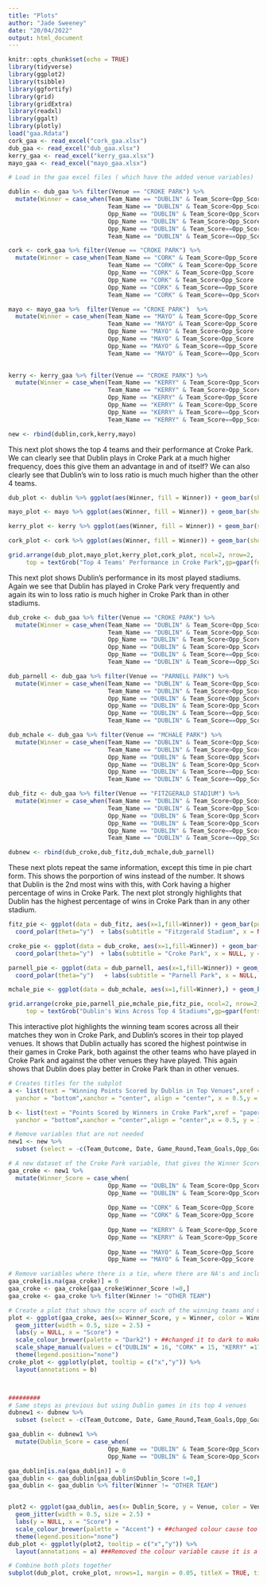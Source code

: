 ```yaml
---
title: "Plots"
author: "Jade Sweeney"
date: "20/04/2022"
output: html_document
---
```


```r
knitr::opts_chunk$set(echo = TRUE)
library(tidyverse)
library(ggplot2)
library(tsibble)
library(ggfortify)
library(grid)
library(gridExtra)
library(readxl)
library(ggalt)
library(plotly)
load("gaa.Rdata")
cork_gaa <- read_excel("cork_gaa.xlsx")
dub_gaa <- read_excel("dub_gaa.xlsx")
kerry_gaa <- read_excel("kerry_gaa.xlsx")
mayo_gaa <- read_excel("mayo_gaa.xlsx")
```
  

```r
# Load in the gaa excel files ( which have the added venue variables)

dublin <- dub_gaa %>% filter(Venue == "CROKE PARK") %>%
  mutate(Winner = case_when(Team_Name == "DUBLIN" & Team_Score<Opp_Score ~ 'DUBLIN',
                            Team_Name == "DUBLIN" & Team_Score>Opp_Score  ~ 'OTHER TEAM',
                            Opp_Name == "DUBLIN" & Team_Score<Opp_Score  ~ 'DUBLIN',
                            Opp_Name == "DUBLIN" & Team_Score>Opp_Score  ~ 'OTHER TEAM',
                            Opp_Name == "DUBLIN" & Team_Score==Opp_Score  ~ 'TIE',
                            Team_Name == "DUBLIN" & Team_Score==Opp_Score  ~ 'TIE'))

cork <- cork_gaa %>% filter(Venue == "CROKE PARK") %>%
  mutate(Winner = case_when(Team_Name == "CORK" & Team_Score<Opp_Score ~ 'CORK',
                            Team_Name == "CORK" & Team_Score>Opp_Score  ~ 'OTHER TEAM',
                            Opp_Name == "CORK" & Team_Score<Opp_Score  ~ 'CORK',
                            Opp_Name == "CORK" & Team_Score>Opp_Score  ~ 'OTHER TEAM',
                            Opp_Name == "CORK" & Team_Score==Opp_Score  ~ 'TIE',
                            Team_Name == "CORK" & Team_Score==Opp_Score  ~ 'TIE'))

mayo <- mayo_gaa %>%  filter(Venue == "CROKE PARK")  %>%
  mutate(Winner = case_when(Team_Name == "MAYO" & Team_Score<Opp_Score ~ 'MAYO',
                            Team_Name == "MAYO" & Team_Score>Opp_Score  ~ 'OTHER TEAM',
                            Opp_Name == "MAYO" & Team_Score<Opp_Score  ~ 'MAYO',
                            Opp_Name == "MAYO" & Team_Score>Opp_Score  ~ 'OTHER TEAM',
                            Opp_Name == "MAYO" & Team_Score==Opp_Score  ~ 'TIE',
                            Team_Name == "MAYO" & Team_Score==Opp_Score  ~ 'TIE'))

 
kerry <- kerry_gaa %>% filter(Venue == "CROKE PARK") %>%
  mutate(Winner = case_when(Team_Name == "KERRY" & Team_Score<Opp_Score ~ 'KERRY',
                            Team_Name == "KERRY" & Team_Score>Opp_Score  ~ 'OTHER TEAM',
                            Opp_Name == "KERRY" & Team_Score<Opp_Score  ~ 'KERRY',
                            Opp_Name == "KERRY" & Team_Score>Opp_Score  ~ 'OTHER TEAM',
                            Opp_Name == "KERRY" & Team_Score==Opp_Score  ~ 'TIE',
                            Team_Name == "KERRY" & Team_Score==Opp_Score  ~ 'TIE'))

new <- rbind(dublin,cork,kerry,mayo)

```

  
This next plot shows the top 4 teams and their performance at Croke Park. We can clearly see that Dublin plays in Croke Park at a much higher frequency, does this give them an advantage in and of itself? We can also clearly see that Dublin's win to loss ratio is much much higher than the other 4 teams.   

```r

dub_plot <- dublin %>% ggplot(aes(Winner, fill = Winner)) + geom_bar(show.legend = FALSE, colour = "gray40") + ylim(0,30)  + labs(subtitle = "Dublin", x = NULL, y = "Number of Wins") + scale_fill_manual(values=c("#88b8fd","dark blue","808080")) 

mayo_plot <- mayo %>% ggplot(aes(Winner, fill = Winner)) + geom_bar(show.legend = FALSE, colour = "gray40") + ylim(0,30)  + labs(subtitle = "Mayo", x = NULL, y = "Number of Wins") + scale_fill_manual(values=c("#ff0000","green4","808080"))

kerry_plot <- kerry %>% ggplot(aes(Winner, fill = Winner)) + geom_bar(show.legend = FALSE, colour = "gray40") + ylim(0,30)  + labs(subtitle = "Kerry", x = NULL, y = "Number of Wins") + scale_fill_manual(values=c("#ffff00","chartreuse4","808080"))

cork_plot <- cork %>% ggplot(aes(Winner, fill = Winner)) + geom_bar(show.legend = FALSE, colour = "gray40") + ylim(0,30)  + labs(subtitle = "Cork", x = NULL, y = "Number of Wins") + scale_fill_manual(values=c("#ff0000","white","808080"))

grid.arrange(dub_plot,mayo_plot,kerry_plot,cork_plot, ncol=2, nrow=2,
     top = textGrob("Top 4 Teams' Performance in Croke Park",gp=gpar(fontsize=15,font=4)))
```
  
  
This next plot shows Dublin's performance in its most played stadiums. Again we see that Dublin has played in Croke Park very frequently and again its win to loss ratio is much higher in Croke Park than in other stadiums.  

```r
dub_croke <- dub_gaa %>% filter(Venue == "CROKE PARK") %>%
  mutate(Winner = case_when(Team_Name == "DUBLIN" & Team_Score<Opp_Score ~ 'DUBLIN',
                            Team_Name == "DUBLIN" & Team_Score>Opp_Score  ~ 'OTHER TEAM',
                            Opp_Name == "DUBLIN" & Team_Score<Opp_Score  ~ 'DUBLIN',
                            Opp_Name == "DUBLIN" & Team_Score>Opp_Score  ~ 'OTHER TEAM',
                            Opp_Name == "DUBLIN" & Team_Score==Opp_Score  ~ 'TIE',
                            Team_Name == "DUBLIN" & Team_Score==Opp_Score  ~ 'TIE'))

dub_parnell <- dub_gaa %>% filter(Venue == "PARNELL PARK") %>%
  mutate(Winner = case_when(Team_Name == "DUBLIN" & Team_Score<Opp_Score ~ 'DUBLIN',
                            Team_Name == "DUBLIN" & Team_Score>Opp_Score  ~ 'OTHER TEAM',
                            Opp_Name == "DUBLIN" & Team_Score<Opp_Score  ~ 'DUBLIN',
                            Opp_Name == "DUBLIN" & Team_Score>Opp_Score  ~ 'OTHER TEAM',
                            Opp_Name == "DUBLIN" & Team_Score==Opp_Score  ~ 'TIE',
                            Team_Name == "DUBLIN" & Team_Score==Opp_Score  ~ 'TIE'))

dub_mchale <- dub_gaa %>% filter(Venue == "MCHALE PARK") %>%
  mutate(Winner = case_when(Team_Name == "DUBLIN" & Team_Score<Opp_Score ~ 'DUBLIN',
                            Team_Name == "DUBLIN" & Team_Score>Opp_Score  ~ 'OTHER TEAM',
                            Opp_Name == "DUBLIN" & Team_Score<Opp_Score  ~ 'DUBLIN',
                            Opp_Name == "DUBLIN" & Team_Score>Opp_Score  ~ 'OTHER TEAM',
                            Opp_Name == "DUBLIN" & Team_Score==Opp_Score  ~ 'TIE',
                            Team_Name == "DUBLIN" & Team_Score==Opp_Score  ~ 'TIE'))

dub_fitz <- dub_gaa %>% filter(Venue == "FITZGERALD STADIUM") %>%
  mutate(Winner = case_when(Team_Name == "DUBLIN" & Team_Score<Opp_Score ~ 'DUBLIN',
                            Team_Name == "DUBLIN" & Team_Score>Opp_Score  ~ 'OTHER TEAM',
                            Opp_Name == "DUBLIN" & Team_Score<Opp_Score  ~ 'DUBLIN',
                            Opp_Name == "DUBLIN" & Team_Score>Opp_Score  ~ 'OTHER TEAM',
                            Opp_Name == "DUBLIN" & Team_Score==Opp_Score  ~ 'TIE',
                            Team_Name == "DUBLIN" & Team_Score==Opp_Score  ~ 'TIE'))

dubnew <- rbind(dub_croke,dub_fitz,dub_mchale,dub_parnell)

```

These next plots repeat the same information, except this time in pie chart form. This shows the porportion of wins instead of the number. It shows that Dublin is the 2nd most wins with this, with Cork having a higher percentage of wins in Croke Park.  The next plot strongly highlights that Dublin has the highest percentage of wins in Croke Park than in any other stadium.

```r

fitz_pie <- ggplot(data = dub_fitz, aes(x=1,fill=Winner)) + geom_bar(position="fill", colour = "gray40") +
  coord_polar(theta="y")  + labs(subtitle = "Fitzgerald Stadium", x = NULL, y = NULL) + scale_fill_manual(values=c("#88b8fd","dark blue","808080")) + theme_void()

croke_pie <- ggplot(data = dub_croke, aes(x=1,fill=Winner)) + geom_bar(position="fill", colour = "gray40") +
  coord_polar(theta="y")  + labs(subtitle = "Croke Park", x = NULL, y = NULL) + scale_fill_manual(values=c("#88b8fd","dark blue","808080"))+ theme_void()

parnell_pie <- ggplot(data = dub_parnell, aes(x=1,fill=Winner)) + geom_bar(position="fill", colour = "gray40") +
  coord_polar(theta="y")   + labs(subtitle = "Parnell Park", x = NULL, y = NULL) + scale_fill_manual(values=c("#88b8fd","dark blue","808080"))+ theme_void()

mchale_pie <- ggplot(data = dub_mchale, aes(x=1,fill=Winner),) + geom_bar(position="fill", colour = "gray40")+ coord_polar(theta="y")   + labs(subtitle = "McHale Park", x = NULL, y = NULL) + scale_fill_manual(values=c("#88b8fd","dark blue","808080")) + theme_void()

grid.arrange(croke_pie,parnell_pie,mchale_pie,fitz_pie, ncol=2, nrow=2,
     top = textGrob("Dublin's Wins Across Top 4 Stadiums",gp=gpar(fontsize=15,font=4)))

```

This interactive plot highlights the winning team scores across all their matches they won in Croke Park, and Dublin's scores in their top played venues. It shows that Dublin actually has scored the highest pointwise in their games in Croke Park, both against the other teams who have played in Croke Park and against the other venues they have played. This again shows that Dublin does play better in Croke Park than in other venues.

```r
# Creates titles for the subplot
a <- list(text = "Winning Points Scored by Dublin in Top Venues",xref = "paper",yref = "paper",
  yanchor = "bottom",xanchor = "center", align = "center", x = 0.5,y = 1,showarrow = FALSE)

b <- list(text = "Points Scored by Winners in Croke Park",xref = "paper", yref = "paper",
  yanchor = "bottom",xanchor = "center",align = "center",x = 0.5, y = 1,showarrow = FALSE)

# Remove variables that are not needed
new1 <- new %>% 
  subset (select = -c(Team_Outcome, Date, Game_Round,Team_Goals,Opp_Goals,Team_Points, Opp_Points, Division))

# A new dataset of the Croke Park variable, that gives the Winner Score
gaa_croke <- new1 %>% 
  mutate(Winner_Score = case_when(
                            Opp_Name == "DUBLIN" & Team_Score<Opp_Score  ~ Opp_Score,
                            Opp_Name == "DUBLIN" & Team_Score>Opp_Score  ~ Team_Score,
                            
                            Opp_Name == "CORK" & Team_Score<Opp_Score  ~ Opp_Score,
                            Opp_Name == "CORK" & Team_Score>Opp_Score  ~ Team_Score,
                            
                            Opp_Name == "KERRY" & Team_Score<Opp_Score  ~ Opp_Score,
                            Opp_Name == "KERRY" & Team_Score>Opp_Score  ~ Team_Score,
                            
                            Opp_Name == "MAYO" & Team_Score<Opp_Score  ~ Opp_Score,
                            Opp_Name == "MAYO" & Team_Score>Opp_Score  ~ Team_Score))

# Remove variables where there is a tie, where there are NA's and include only the relevant winning teams.
gaa_croke[is.na(gaa_croke)] = 0
gaa_croke <- gaa_croke[gaa_croke$Winner_Score !=0,]
gaa_croke <- gaa_croke %>% filter(Winner != "OTHER TEAM")

# Create a plot that shows the score of each of the winning teams and make it interactive.
plot <- ggplot(gaa_croke, aes(x= Winner_Score, y = Winner, color = Winner, shape= Winner)) + 
  geom_jitter(width = 0.5, size = 2.5) + 
  labs(y = NULL, x = "Score") + 
  scale_colour_brewer(palette = "Dark2") + ##changed it to dark to make a better contrast
  scale_shape_manual(values = c("DUBLIN" = 16, "CORK" = 15, "KERRY" =17, "MAYO" =18 )) + ##add shape 
  theme(legend.position="none")
croke_plot <- ggplotly(plot, tooltip = c("x","y")) %>%
  layout(annotations = b)



#########
# Same steps as previous but using Dublin games in its top 4 venues
dubnew1 <- dubnew %>% 
  subset (select = -c(Team_Outcome, Date, Game_Round,Team_Goals,Opp_Goals,Team_Points, Opp_Points,Division))

gaa_dublin <- dubnew1 %>% 
  mutate(Dublin_Score = case_when(
                            Opp_Name == "DUBLIN" & Team_Score<Opp_Score  ~ Opp_Score,
                            Opp_Name == "DUBLIN" & Team_Score>Opp_Score  ~ Team_Score)) #Changed Winner_Score to Dublin_Score For thr dublin plot

gaa_dublin[is.na(gaa_dublin)] = 0
gaa_dublin <- gaa_dublin[gaa_dublin$Dublin_Score !=0,]
gaa_dublin <- gaa_dublin %>% filter(Winner != "OTHER TEAM")


plot2 <- ggplot(gaa_dublin, aes(x= Dublin_Score, y = Venue, color = Venue)) + 
  geom_jitter(width = 0.5, size = 2.5) + 
  labs(y = NULL, x = "Score") + 
  scale_colour_brewer(palette = "Accent") + ##changed colour cause too close to the team plot colours
  theme(legend.position="none")  
dub_plot <- ggplotly(plot2, tooltip = c("x","y")) %>%
  layout(annotations = a) ###Removed the colour variable cause it is a repeat

# Combine both plots together
subplot(dub_plot, croke_plot, nrows=1, margin = 0.05, titleX = TRUE, titleY = TRUE)
```